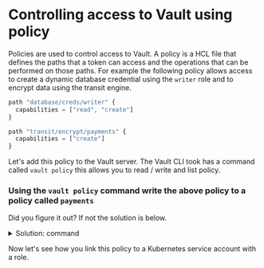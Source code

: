# Controlling access to Vault using policy

Policies are used to control access to Vault.  A policy is a HCL file that defines
the paths that a token can access and the operations that can be performed on those
paths.  For example the following policy allows access to create a dynamic 
database credential using the `writer` role and to encrypt data using the transit engine.

```javascript
path "database/creds/writer" {
  capabilities = ["read", "create"]
}

path "transit/encrypt/payments" {
  capabilities = ["create"]
}
```

Let's add this policy to the Vault server. The Vault CLI took has a command called 
`vault policy` this allows you to read / write and list policy.

### Using the `vault policy` command write the above policy to a policy called `payments`

Did you figure it out? If not the solution is below.

<p>
<details>
  <summary style=\{{ fontSize: '18px', color: 'rgb(84, 128, 178)', fontWeight: 'medium' }} >Solution: command</summary>

```bash
vault policy write payments - <<EOF
path "database/creds/writer" {
  capabilities = ["read", "create"]
}

path "transit/encrypt/payments" {
  capabilities = ["update"]
}
EOF
```
</details>
</p>

Now let's see how you link this policy to a Kubernetes service account with a 
role.